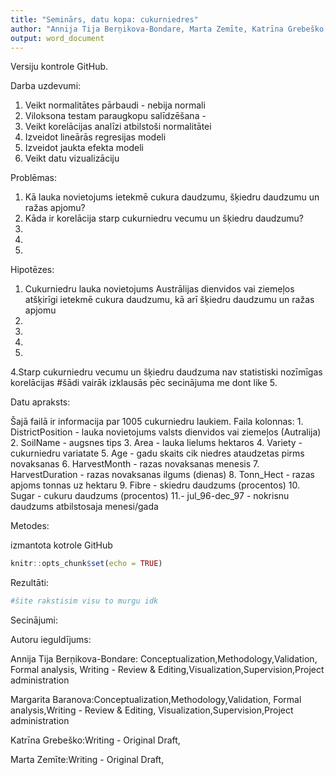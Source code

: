 ```yaml
---
title: "Seminārs, datu kopa: cukurniedres"
author: "Annija Tija Berņikova-Bondare, Marta Zemīte, Katrīna Grebeško, Margarita Baranova"
output: word_document
---
```

Versiju kontrole GitHub.


Darba uzdevumi:

1. Veikt normalitātes pārbaudi - nebija normali
2. Viloksona testam paraugkopu salīdzēšana - 
3. Veikt korelācijas analīzi atbilstoši normalitātei
4. Izveidot lineārās regresijas modeli
5. Izveidot jaukta efekta modeli
6. Veikt datu vizualizāciju 

Problēmas: 

1. Kā lauka novietojums ietekmē cukura daudzumu, šķiedru daudzumu un ražas apjomu?
2. Kāda ir korelācija starp cukurniedru vecumu un šķiedru daudzumu?
3.
4.
5.

Hipotēzes:

1. Cukurniedru lauka novietojums Austrālijas dienvidos vai ziemeļos atšķirīgi ietekmē cukura daudzumu, kā arī šķiedru daudzumu un ražas apjomu
2.
3.
4.
5. 

4.Starp cukurniedru vecumu un šķiedru daudzuma nav statistiski nozīmīgas korelācijas
#šādi vairāk izklausās pēc secinājuma me dont like 
5. 

Datu apraksts:

Šajā failā ir informacija par 1005 cukurniedru laukiem.
Faila kolonnas:
1. DistrictPosition - lauka novietojums valsts dienvidos vai ziemeļos (Autralija)
2. SoilName - augsnes tips
3. Area - lauka lielums hektaros
4. Variety - cukurniedru variatate
5. Age - gadu skaits cik niedres ataudzetas pirms novaksanas
6. HarvestMonth - razas novaksanas menesis
7. HarvestDuration - razas novaksanas ilgums (dienas)
8. Tonn_Hect - razas apjoms tonnas uz hektaru
9. Fibre - skiedru daudzums (procentos)
10. Sugar - cukuru daudzums (procentos)
11.- jul_96-dec_97 - nokrisnu daudzums atbilstosaja menesi/gada

Metodes:

izmantota kotrole GitHub 


```r
knitr::opts_chunk$set(echo = TRUE)
```

Rezultāti:

```r
#šite rakstisim visu to murgu idk
```



Secinājumi:


Autoru ieguldījums:

Annija Tija Berņikova-Bondare: Conceptualization,Methodology,Validation, Formal analysis, Writing - Review & Editing,Visualization,Supervision,Project administration

Margarita Baranova:Conceptualization,Methodology,Validation, Formal analysis,Writing - Review & Editing, Visualization,Supervision,Project administration

Katrīna Grebeško:Writing - Original Draft,

Marta Zemīte:Writing - Original Draft,


